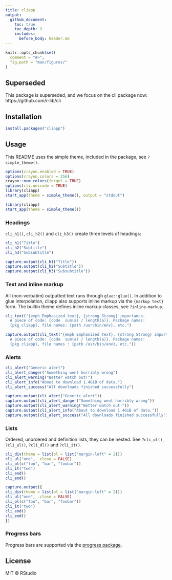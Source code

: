 ```yaml
---
title: cliapp
output:
  github_document:
    toc: true
    toc_depth: 3
    includes:
      before_body: header.md
---
```


```r
knitr::opts_chunk$set(
  comment = "#>",
  fig.path = "man/figures/"
)
```

## Superseded

This package is superseded, and we focus on the cli package now:
https://github.com/r-lib/cli

## Installation

```r
install.packages("cliapp")
```

## Usage

This README uses the simple theme, included in the package, see
`?simple_theme()`.

```r
options(crayon.enabled = TRUE)
options(crayon.colors = 256)
crayon::num_colors(forget = TRUE)
options(cli.unicode = TRUE)
library(cliapp)
start_app(theme = simple_theme(), output = "stdout")
```

```r
library(cliapp)
start_app(theme = simple_theme())
```

### Headings

`cli_h1()`, `cli_h2()` and `cli_h3()` create three levels of headings:

```r
cli_h1("Title")
cli_h2("Subtitle")
cli_h3("Subsubtitle")
```

```r
capture.output(cli_h1("Title"))
capture.output(cli_h2("Subtitle"))
capture.output(cli_h3("Subsubtitle"))
```

### Text and inline markup

All (non-verbatim) outputted text runs through `glue::glue()`. In addition
to glue interpolation, cliapp also supports inline markup via the
`{markup text}` form. The builtin theme defines inline markup classes,
see `?inline-markup`.

```r
cli_text("{emph Emphasized text}, {strong Strong} importance.
  A piece of code: {code  sum(a) / length(a)}. Package names:
  {pkg cliapp}, file names: {path /usr/bin/env}, etc.")
```

```r
capture.output(cli_text("{emph Emphasized text}, {strong Strong} importance.
  A piece of code: {code  sum(a) / length(a)}. Package names:
  {pkg cliapp}, file names : {path /usr/bin/env}, etc."))
```

### Alerts

```r
cli_alert("Generic alert")
cli_alert_danger("Something went horribly wrong")
cli_alert_warning("Better watch out!")
cli_alert_info("About to download 1.4GiB of data.")
cli_alert_success("All downloads finished successfully")
```

```r
capture.output(cli_alert("Generic alert"))
capture.output(cli_alert_danger("Something went horribly wrong"))
capture.output(cli_alert_warning("Better watch out!"))
capture.output(cli_alert_info("About to download 1.4GiB of data."))
capture.output(cli_alert_success("All downloads finished successfully"))
```

### Lists

Ordered, unordered and definition lists, they can be nested.
See `?cli_ol()`, `?cli_ul()`, `?cli_dl()` and `?cli_it()`.

```r
cli_div(theme = list(ol = list("margin-left" = 2)))
cli_ul("one", .close = FALSE)
cli_ol(c("foo", "bar", "foobar"))
cli_it("two")
cli_end()
cli_end()
```

```r
capture.output({
cli_div(theme = list(ol = list("margin-left" = 2)))
cli_ul("one", .close = FALSE)
cli_ol(c("foo", "bar", "foobar"))
cli_it("two")
cli_end()
cli_end()
})
```

### Progress bars

Progress bars are supported via the
[progress package](https://github.com/r-lib/progress).

## License

MIT © RStudio
